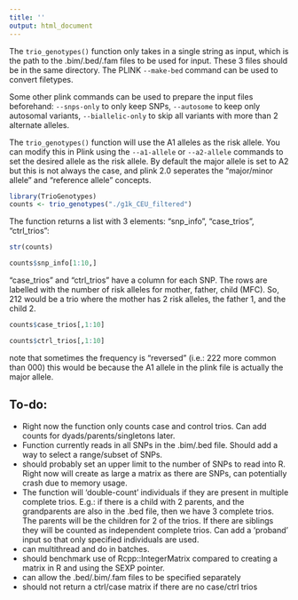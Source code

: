 ```yaml
---
title: ''
output: html_document
---
```


The `trio_genotypes()` function only takes in a single string as input, which is the path to the .bim/.bed/.fam files to be used for input. These 3 files should be in the same directory. The PLINK `--make-bed` command can be used to convert filetypes.

Some other plink commands can be used to prepare the input files beforehand: `--snps-only` to only keep SNPs, `--autosome` to keep only autosomal variants, `--biallelic-only` to skip all variants with more than 2 alternate alleles.
  
The `trio_genotypes()` function will use the A1 alleles as the risk allele. You can modify this in Plink using the  `--a1-allele` or `--a2-allele` commands to set the desired allele as the risk allele. By default the major allele is set to A2 but this is not always the case, and plink 2.0 seperates the "major/minor allele" and "reference allele" concepts.  


```r
library(TrioGenotypes)
counts <- trio_genotypes("./g1k_CEU_filtered")
```

The function returns a list with 3 elements: "snp_info", "case_trios", "ctrl_trios":  

```r
str(counts)
```

```r
counts$snp_info[1:10,]
```

"case_trios" and "ctrl_trios" have a column for each SNP. The rows are labelled with the number of risk alleles for mother, father, child (MFC). So, 212 would be a trio where the mother has 2 risk alleles, the father 1, and the child 2.

```r
counts$case_trios[,1:10]
```

```r
counts$ctrl_trios[,1:10]
```

note that sometimes the frequency is "reversed" (i.e.: 222 more common than 000) this would be because the A1 allele in the plink file is actually the major allele.  

## To-do:

* Right now the function only counts case and control trios. Can add counts for dyads/parents/singletons later.
* Function currently reads in all SNPs in the .bim/.bed file. Should add a way to select a range/subset of SNPs.
* should probably set an upper limit to the number of SNPs to read into R. Right now will create as large a matrix as there are SNPs, can potentially crash due to memory usage.
* The function will 'double-count' individuals if they are present in multiple complete trios. E.g.: if there is a child with 2 parents, and the grandparents are also in the .bed file, then we have 3 complete trios. The parents will be the children for 2 of the trios. If there are siblings they will be counted as independent complete trios. Can add a 'proband' input so that only specified individuals are used.
* can multithread and do in batches.
* should benchmark use of Rcpp::IntegerMatrix compared to creating a matrix in R and using the SEXP pointer.
* can allow the .bed/.bim/.fam files to be specified separately
* should not return a ctrl/case matrix if there are no case/ctrl trios

